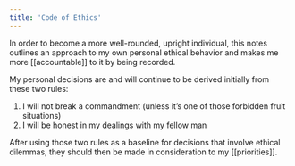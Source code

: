 ```yaml
---
title: 'Code of Ethics'
---
```


In order to become a more well-rounded, upright individual, this notes outlines an approach to my own personal ethical behavior and makes me more [[accountable]] to it by being recorded.

My personal decisions are and will continue to be derived initially from these two rules:

1. I will not break a commandment (unless it’s one of those forbidden fruit situations)
2. I will be honest in my dealings with my fellow man

After using those two rules as a baseline for decisions that involve ethical dilemmas, they should then be made in consideration to my [[priorities]].
